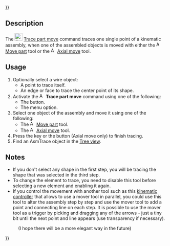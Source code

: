 {{UnfinishedDocu{{#translation:}}}}
<languages/>

{{Docnav
|[[Assembly3_TogglePartVisibility|Toggle part visibility]]
|[[Assembly3_AutoRecompute|Auto recompute]]
|[[Assembly3_Workbench|Assembly3]]
|IconL=Assembly_TogglePartVisibility.svg‎‎
|IconR=Assembly_AutoRecompute.svg‎‎
|IconC=Assembly3_workbench_icon.svg
}}

{{GuiCommand
|Name=Assembly3 TracePartMove
|Icon=Assembly_Trace.svg‎‎
|MenuLocation=Assembly3 → Trace part move
|Workbenches=[[Assembly3_Workbench|Assembly3]]
}}

== Description ==

The [[Image:Assembly_Trace.svg|24px]] [[Assembly3_TracePartMove|Trace part move]] command traces one single point of a kinematic assembly, when one of the assembled objects is moved with either the [[Image:Assembly_Move.svg‎‎|16px]] [[Assembly3_MovePart|Move part]] tool or the [[Image:Assembly_AxialMove.svg‎‎|16px]] [[Assembly3_AxialMove|Axial move]] tool.

== Usage ==

# Optionally select a wire object:
#* A point to trace itself.
#* An edge or face to trace the center point of its shape.
# Activate the [[Image:Assembly_Trace.svg|16px]] '''Trace part move''' command using one of the following:
#* The {{Button|[[Image:Assembly_Trace.svg|16px]] [[Assembly3_TracePartMove|Trace part move]]}} button.
#* The {{MenuCommand|Assembly3 → [[Image:Assembly_Trace.svg|16px]] Trace part move}} menu option.
# Select one object of the assembly and move it using one of the following:
#* The [[Image:Assembly_Move.svg‎‎|16px]] [[Assembly3_MovePart|Move part]] tool.
#* The [[Image:Assembly_AxialMove.svg‎‎|16px]] [[Assembly3_AxialMove|Axial move]] tool.
# Press the {{KEY|esc}} key or the {{Button|OK}} button (Axial move only) to finish tracing.
# Find an AsmTrace object in the [[Tree_view|Tree view]].

== Notes ==

* If you don't select any shape in the first step, you will be tracing the shape that was selected in the third step.
* To change the element to trace, you need to disable this tool before selecting a new element and enabling it again.
* If you control the movement with another tool such as this [[Tutorial_KinematicController|kinematic controller]] that allows to use a mover tool in parallel, you could use this tool to alter the assembly step by step and use the mover tool to add a point and connecting line on each step. It is possible to use the mover tool as a trigger by picking and dragging any of the arrows - just a tiny bit until the next point and line appears (use transparency if necessary). 
: (I hope there will be a more elegant way in the future)


{{Docnav
|[[Assembly3_TogglePartVisibility|Toggle part visibility]]
|[[Assembly3_AutoRecompute|Auto recompute]]
|[[Assembly3_Workbench|Assembly3]]
|IconL=Assembly_TogglePartVisibility.svg‎‎
|IconR=Assembly_AutoRecompute.svg‎‎
|IconC=Assembly3_workbench_icon.svg
}}

{{Userdocnavi{{#translation:}}}}
